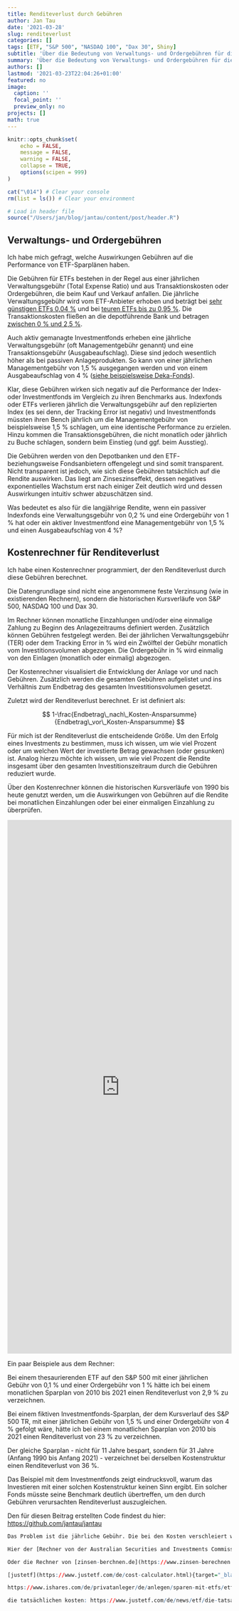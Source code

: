 ```yaml
---
title: Renditeverlust durch Gebühren
author: Jan Tau
date: '2021-03-28'
slug: renditeverlust
categories: []
tags: [ETF, "S&P 500", "NASDAQ 100", "Dax 30", Shiny]
subtitle: 'Über die Bedeutung von Verwaltungs- und Ordergebühren für die Performance von ETF-Sparplänen'
summary: 'Über die Bedeutung von Verwaltungs- und Ordergebühren für die Performance von ETF-Sparplänen'
authors: []
lastmod: '2021-03-23T22:04:26+01:00'
featured: no
image:
  caption: ''
  focal_point: ''
  preview_only: no
projects: []
math: true
---
```


```r
knitr::opts_chunk$set(
	echo = FALSE,
	message = FALSE,
	warning = FALSE,
	collapse = TRUE,
	options(scipen = 999)
)

cat("\014") # Clear your console
rm(list = ls()) # Clear your environment

# Load in header file
source("/Users/jan/blog/jantau/content/post/header.R")
```

## Verwaltungs- und Ordergebühren

Ich habe mich gefragt, welche Auswirkungen Gebühren auf die Performance von ETF-Sparplänen haben.

Die Gebühren für ETFs bestehen in der Regel aus einer jährlichen Verwaltungsgebühr (Total Expense Ratio) und aus Transaktionskosten oder Ordergebühren, die beim Kauf und Verkauf anfallen. Die jährliche Verwaltungsgebühr wird vom ETF-Anbieter erhoben und beträgt bei [sehr günstigen ETFs 0,04 %](https://www.justetf.com/de-en/find-etf.html?assetClass=class-equity&sortField=ter&sortOrder=asc&groupField=none&tab=overview){target="_blank"} und bei [teuren ETFs bis zu 0,95 %](https://www.justetf.com/de-en/find-etf.html?assetClass=class-equity&sortField=ter&sortOrder=desc&groupField=none&tab=overview){target="_blank"}. Die Transaktionskosten fließen an die depotführende Bank und betragen [zwischen 0 % und 2,5 %](https://www.finanzfluss.de/vergleich/etf-sparplan/){target="_blank"}.

Auch aktiv gemanagte Investmentfonds erheben eine jährliche Verwaltungsgebühr (oft Managementgebühr genannt) und eine Transaktionsgebühr (Ausgabeaufschlag). Diese sind jedoch wesentlich höher als bei passiven Anlageprodukten. So kann von einer jährlichen Managementgebühr von 1,5 % ausgegangen werden und von einem Ausgabeaufschlag von 4 % ([siehe beispielsweise Deka-Fonds](<https://www.deka.de/privatkunden/fondssuche>){target="_blank"}).

Klar, diese Gebühren wirken sich negativ auf die Performance der Index- oder Investmentfonds im Vergleich zu ihren Benchmarks aus. Indexfonds oder ETFs verlieren jährlich die Verwaltungsgebühr auf den replizierten Index (es sei denn, der Tracking Error ist negativ) und Investmentfonds müssten ihren Bench jährlich um die Managementgebühr von beispielsweise 1,5 % schlagen, um eine identische Performance zu erzielen. Hinzu kommen die Transaktionsgebühren, die nicht monatlich oder jährlich zu Buche schlagen, sondern beim Einstieg (und ggf. beim Ausstieg).

Die Gebühren werden von den Depotbanken und den ETF- beziehungsweise Fondsanbietern offengelegt und sind somit transparent. Nicht transparent ist jedoch, wie sich diese Gebühren tatsächlich auf die Rendite auswirken. Das liegt am Zinseszinseffekt, dessen negatives exponentielles Wachstum erst nach einiger Zeit deutlich wird und dessen Auswirkungen intuitiv schwer abzuschätzen sind.

Was bedeutet es also für die langjährige Rendite, wenn ein passiver Indexfonds eine Verwaltungsgebühr von 0,2 % und eine Ordergebühr von 1 % hat oder ein aktiver Investmentfond eine Managementgebühr von 1,5 % und einen Ausgabeaufschlag von 4 %?

## Kostenrechner für Renditeverlust

Ich habe einen Kostenrechner programmiert, der den Renditeverlust durch diese Gebühren berechnet.

Die Datengrundlage sind nicht eine angenommene feste Verzinsung (wie in existierenden Rechnern), sondern die historischen Kursverläufe von S&P 500, NASDAQ 100 und Dax 30.

Im Rechner können monatliche Einzahlungen und/oder eine einmalige Zahlung zu Beginn des Anlagezeitraums definiert werden. Zusätzlich können Gebühren festgelegt werden. Bei der jährlichen Verwaltungsgebühr (TER) oder dem Tracking Error in % wird ein Zwölftel der Gebühr monatlich vom Investitionsvolumen abgezogen. Die Ordergebühr in % wird einmalig von den Einlagen (monatlich oder einmalig) abgezogen.

Der Kostenrechner visualisiert die Entwicklung der Anlage vor und nach Gebühren. Zusätzlich werden die gesamten Gebühren aufgelistet und ins Verhältnis zum Endbetrag des gesamten Investitionsvolumen gesetzt.

Zuletzt wird der Renditeverlust berechnet. Er ist definiert als:

$$
1-\frac{Endbetrag\_nach\_Kosten-Ansparsumme}{Endbetrag\_vor\_Kosten-Ansparsumme}
$$

Für mich ist der Renditeverlust die entscheidende Größe. Um den Erfolg eines Investments zu bestimmen, muss ich wissen, um wie viel Prozent oder um welchen Wert der investierte Betrag gewachsen (oder gesunken) ist. Analog hierzu möchte ich wissen, um wie viel Prozent die Rendite insgesamt über den gesamten Investitionszeitraum durch die Gebühren reduziert wurde.

Über den Kostenrechner können die historischen Kursverläufe von 1990 bis heute genutzt werden, um die Auswirkungen von Gebühren auf die Rendite bei monatlichen Einzahlungen oder bei einer einmaligen Einzahlung zu überprüfen.

<iframe height="1200" width="100%" frameborder="no" src="https://jantau.shinyapps.io/ter_surcharge/"> </iframe>

Ein paar Beispiele aus dem Rechner:

Bei einem thesaurierenden ETF auf den S&P 500 mit einer jährlichen Gebühr von 0,1 % und einer Ordergebühr von 1 % hätte ich bei einem monatlichen Sparplan von 2010 bis 2021 einen Renditeverlust von 2,9 % zu verzeichnen.

Bei einem fiktiven Investmentfonds-Sparplan, der dem Kursverlauf des S&P 500 TR, mit einer jährlichen Gebühr von 1,5 % und einer Ordergebühr von 4 % gefolgt wäre, hätte ich bei einem monatlichen Sparplan von 2010 bis 2021 einen Renditeverlust von 23 % zu verzeichnen.

Der gleiche Sparplan - nicht für 11 Jahre bespart, sondern für 31 Jahre (Anfang 1990 bis Anfang 2021) - verzeichnet bei derselben Kostenstruktur einen Renditeverlust von 36 %.

Das Beispiel mit dem Investmentfonds zeigt eindrucksvoll, warum das Investieren mit einer solchen Kostenstruktur keinen Sinn ergibt. Ein solcher Fonds müsste seine Benchmark deutlich übertreffen, um den durch Gebühren verursachten Renditeverlust auszugleichen.

Den für diesen Beitrag erstellten Code findest du hier: [https://github.com/jantau/jantau](https://github.com/jantau/jantau/tree/main/content/post){target="_blank"}

```r
Das Problem ist die jährliche Gebühr. Die bei den Kosten verschleiert wird. So lässt der [Deka Wertentwicklungsrechner](https://www.deka.de/privatkunden/wertentwicklungsrechner?_eventId=indexWithIsin&isin=LU1138302630) den Ausgabeaufschlag integrieren, aber nicht die Verwaltungsgebühr und auch nicht die Erfolgsprämie.

Hier der [Rechner von der Australian Securities and Investments Commission](https://moneysmart.gov.au/managed-funds-and-etfs/managed-funds-fee-calculator){target="_blank"}

Oder die Rechner von [zinsen-berchnen.de](https://www.zinsen-berechnen.de/fondsrechner.php){target="_blank"}

[justetf](https://www.justetf.com/de/cost-calculator.html){target="_blank"}

https://www.ishares.com/de/privatanleger/de/anlegen/sparen-mit-etfs/etf-sparplanrechner

die tatsächlichen kosten: https://www.justetf.com/de/news/etf/die-tatsaechlichen-kosten-eines-etfs-gesamtkostenquote-ter-vs-total-cost-of-ownership-tco.html
```


